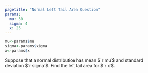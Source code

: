 ```yaml
---
pagetitle: "Normal Left Tail Area Question"
params:
  mu: 30 
  sigma: 4 
  x: 25 
---
```


```r
mu<-params$mu
sigma<-params$sigma
x<-params$x
```

Suppose that a normal distribution has mean $`r mu`$ and standard deviation $`r sigma`$. Find the left tail area for $`r x`$.
